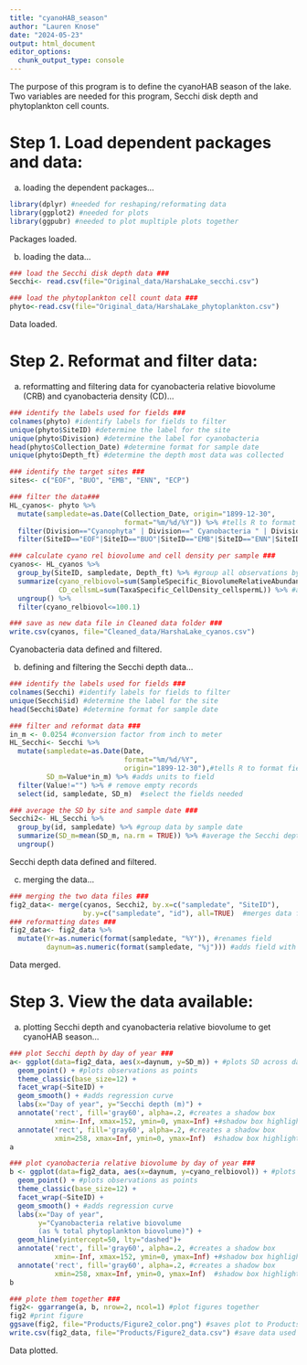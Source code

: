 ```yaml
---
title: "cyanoHAB_season"
author: "Lauren Knose"
date: "2024-05-23"
output: html_document
editor_options: 
  chunk_output_type: console
---
```


The purpose of this program is to define the cyanoHAB season of the lake. Two variables are needed for this program, Secchi disk depth and phytoplankton cell counts. 

# Step 1. Load dependent packages and data:

a) loading the dependent packages...

```r
library(dplyr) #needed for reshaping/reformating data
library(ggplot2) #needed for plots
library(ggpubr) #needed to plot mupltiple plots together
```

Packages loaded.

b) loading the data...

```r
### load the Secchi disk depth data ###
Secchi<- read.csv(file="Original_data/HarshaLake_secchi.csv")

### load the phytoplankton cell count data ###
phyto<-read.csv(file="Original_data/HarshaLake_phytoplankton.csv")
```

Data loaded.

# Step 2. Reformat and filter data:

a) reformatting and filtering data for cyanobacteria relative biovolume (CRB) and cyanobacteria density (CD)...

```r
### identify the labels used for fields ###
colnames(phyto) #identify labels for fields to filter
unique(phyto$SiteID) #determine the label for the site
unique(phyto$Division) #determine the label for cyanobacteria
head(phyto$Collection_Date) #determine format for sample date
unique(phyto$Depth_ft) #determine the depth most data was collected

### identify the target sites ###
sites<- c("EOF", "BUO", "EMB", "ENN", "ECP")

### filter the data###
HL_cyanos<- phyto %>%
  mutate(sampledate=as.Date(Collection_Date, origin="1899-12-30",
                            format="%m/%d/%Y")) %>% #tells R to format field as Datey
  filter(Division=="Cyanophyta" | Division==" Cyanobacteria " | Division=="Cyanobacteria") %>% #filter for cyanobacteria data
  filter(SiteID=="EOF"|SiteID=="BUO"|SiteID=="EMB"|SiteID=="ENN"|SiteID=="ECP")

### calculate cyano rel biovolume and cell density per sample ###
cyanos<- HL_cyanos %>%
  group_by(SiteID, sampledate, Depth_ft) %>% #group all observations by sample date
  summarize(cyano_relbiovol=sum(SampleSpecific_BiovolumeRelativeAbundance_percent), #add all observations of cyanobacteria biovolumes together for each sample date
            CD_cellsmL=sum(TaxaSpecific_CellDensity_cellspermL)) %>% #adds all the cyanobacteria cells/mL together for each sample date
  ungroup() %>%
  filter(cyano_relbiovol<=100.1)

### save as new data file in Cleaned data folder ###
write.csv(cyanos, file="Cleaned_data/HarshaLake_cyanos.csv")
```

Cyanobacteria data defined and filtered.

b) defining and filtering the Secchi depth data...

```r
### identify the labels used for fields ###
colnames(Secchi) #identify labels for fields to filter
unique(Secchi$id) #determine the label for the site
head(Secchi$Date) #determine format for sample date

### filter and reformat data ###
in_m <- 0.0254 #conversion factor from inch to meter
HL_Secchi<- Secchi %>%
  mutate(sampledate=as.Date(Date, 
                            format="%m/%d/%Y",
                            origin="1899-12-30"),#tells R to format field as Date
         SD_m=Value*in_m) %>% #adds units to field
  filter(Value!="") %>% # remove empty records
  select(id, sampledate, SD_m)  #select the fields needed

### average the SD by site and sample date ###
Secchi2<- HL_Secchi %>%
  group_by(id, sampledate) %>% #group data by sample date
  summarize(SD_m=mean(SD_m, na.rm = TRUE)) %>% #average the Secchi depth 
  ungroup()
```

Secchi depth data defined and filtered.

c) merging the data...
```r
### merging the two data files ###
fig2_data<- merge(cyanos, Secchi2, by.x=c("sampledate", "SiteID"),
                  by.y=c("sampledate", "id"), all=TRUE)  #merges data frames and keeps all records 
### reformatting dates ###
fig2_data<- fig2_data %>%
  mutate(Yr=as.numeric(format(sampledate, "%Y")), #renames field
         daynum=as.numeric(format(sampledate, "%j"))) #adds field with day
```

Data merged.

# Step 3. View the data available:

a)  plotting Secchi depth and cyanobacteria relative biovolume to get cyanoHAB season...

```r
### plot Secchi depth by day of year ###
a<- ggplot(data=fig2_data, aes(x=daynum, y=SD_m)) + #plots SD across day
  geom_point() + #plots observations as points
  theme_classic(base_size=12) +
  facet_wrap(~SiteID) +
  geom_smooth() + #adds regression curve
  labs(x="Day of year", y="Secchi depth (m)") +
  annotate('rect', fill='gray60', alpha=.2, #creates a shadow box 
           xmin=-Inf, xmax=152, ymin=0, ymax=Inf) +#shadow box highlights CyanoHAB season
  annotate('rect', fill='gray60', alpha=.2, #creates a shadow box 
           xmin=258, xmax=Inf, ymin=0, ymax=Inf)  #shadow box highlights CyanoHAB season
a

### plot cyanobacteria relative biovolume by day of year ###
b <- ggplot(data=fig2_data, aes(x=daynum, y=cyano_relbiovol)) + #plots cyano RB across day
  geom_point() + #plots observations as points
  theme_classic(base_size=12) +
  facet_wrap(~SiteID) +
  geom_smooth() + #adds regression curve
  labs(x="Day of year", 
       y="Cyanobacteria relative biovolume 
       (as % total phytoplankton biovolume)") +
  geom_hline(yintercept=50, lty="dashed")+
  annotate('rect', fill='gray60', alpha=.2, #creates a shadow box 
           xmin=-Inf, xmax=152, ymin=0, ymax=Inf) +#shadow box highlights CyanoHAB season
  annotate('rect', fill='gray60', alpha=.2, #creates a shadow box 
           xmin=258, xmax=Inf, ymin=0, ymax=Inf)  #shadow box highlights CyanoHAB season
b

### plote them together ###
fig2<- ggarrange(a, b, nrow=2, ncol=1) #plot figures together
fig2 #print figure
ggsave(fig2, file="Products/Figure2_color.png") #saves plot to Products folder
write.csv(fig2_data, file="Products/Figure2_data.csv") #save data used to make figure
```

Data plotted.